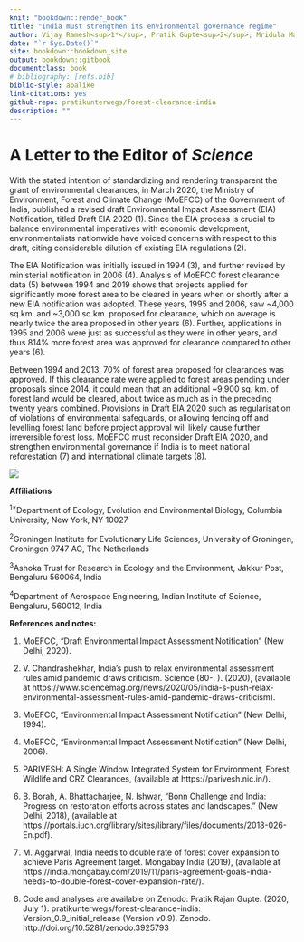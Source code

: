 ```yaml
--- 
knit: "bookdown::render_book"
title: "India must strengthen its environmental governance regime"
author: Vijay Ramesh<sup>1*</sup>, Pratik Gupte<sup>2</sup>, Mridula Mary Paul<sup>3</sup>, Sarthak J Shetty<sup>4</sup>
date: "`r Sys.Date()`"
site: bookdown::bookdown_site
output: bookdown::gitbook
documentclass: book
# bibliography: [refs.bib]
biblio-style: apalike
link-citations: yes
github-repo: pratikunterwegs/forest-clearance-india
description: ""
---
```


# A Letter to the Editor of _Science_

With the stated intention of standardizing and rendering transparent the grant of environmental clearances, in March 2020, the Ministry of Environment, Forest and Climate Change (MoEFCC) of the Government of India, published a revised draft Environmental Impact Assessment (EIA) Notification, titled Draft EIA 2020 (1). Since the EIA process is crucial to balance environmental imperatives with economic development, environmentalists nationwide have voiced concerns with respect to this draft, citing considerable dilution of existing EIA regulations (2). 

The EIA Notification was initially issued in 1994 (3), and further revised by ministerial notification in 2006 (4). Analysis of MoEFCC forest clearance data (5) between 1994 and 2019 shows that projects applied for significantly more forest area to be cleared in years when or shortly after a new EIA notification was adopted. These years, 1995 and 2006, saw ~4,000 sq.km. and ~3,000 sq.km. proposed for clearance, which on average is nearly twice the area proposed in other years (6). Further, applications in 1995 and 2006 were just as successful as they were in other years, and thus 814% more forest area was approved for clearance compared to other years (6). 

Between 1994 and 2013, 70% of forest area proposed for clearances was approved. If this clearance rate were applied to forest areas pending under proposals since 2014, it could mean that an additional ~9,900 sq. km. of forest land would be cleared, about twice as much as in the preceding twenty years combined. Provisions in Draft EIA 2020 such as regularisation of violations of environmental safeguards, or allowing fencing off and levelling forest land before project approval will likely cause further irreversible forest loss. MoEFCC must reconsider Draft EIA 2020, and strengthen environmental governance if India is to meet national reforestation (7) and international climate targets (8).

![](Figures/fig_area_by_year.png)

**Affiliations**

<sup>1*</sup>Department of Ecology, Evolution and Environmental Biology, Columbia University, New York, NY 10027

<sup>2</sup>Groningen Institute for Evolutionary Life Sciences, University of Groningen, Groningen 9747 AG, The Netherlands

<sup>3</sup>Ashoka Trust for Research in Ecology and the Environment, Jakkur Post, Bengaluru 560064, India

<sup>4</sup>Department of Aerospace Engineering, Indian Institute of Science, Bengaluru, 560012, India

**References and notes:**

1. MoEFCC, “Draft Environmental Impact Assessment Notification” (New Delhi, 2020).
2. V. Chandrashekhar, India’s push to relax environmental assessment rules amid pandemic draws criticism. Science (80-. ). (2020), (available at https://www.sciencemag.org/news/2020/05/india-s-push-relax-environmental-assessment-rules-amid-pandemic-draws-criticism).
3. MoEFCC, “Environmental Impact Assessment Notification” (New Delhi, 1994).
4. MoEFCC, “Environmental Impact Assessment Notification” (New Delhi, 2006).
5. PARIVESH: A Single Window Integrated System for Environment, Forest, Wildlife and CRZ Clearances, (available at https://parivesh.nic.in/).
6. B. Borah, A. Bhattacharjee, N. Ishwar, “Bonn Challenge and India: Progress on restoration efforts across states and landscapes.” (New Delhi, 2018), (available at https://portals.iucn.org/library/sites/library/files/documents/2018-026-En.pdf).
7. M. Aggarwal, India needs to double rate of forest cover expansion to achieve Paris Agreement target. Mongabay India (2019), (available at https://india.mongabay.com/2019/11/paris-agreement-goals-india-needs-to-double-forest-cover-expansion-rate/).

8. Code and analyses are available on Zenodo: Pratik Rajan Gupte. (2020, July 1). pratikunterwegs/forest-clearance-india: Version_0.9_initial_release (Version v0.9). Zenodo. http://doi.org/10.5281/zenodo.3925793